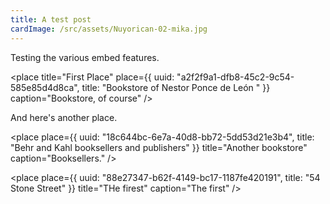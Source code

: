 ```yaml
---
title: A test post
cardImage: /src/assets/Nuyorican-02-mika.jpg
---
```


Testing the various embed features.

<place
  title="First Place"
  place={{
    uuid: "a2f2f9a1-dfb8-45c2-9c54-585e85d4d8ca",
    title: "Bookstore of Nestor Ponce de León "
  }}
  caption="Bookstore, of course"
/>

And here's another place.

<place
  place={{
    uuid: "18c644bc-6e7a-40d8-bb72-5dd53d21e3b4",
    title: "Behr and Kahl booksellers and publishers"
  }}
  title="Another bookstore"
  caption="Booksellers."
/>

<place
  place={{
    uuid: "88e27347-b62f-4149-bc17-1187fe420191",
    title: "54 Stone Street"
  }}
  title="THe firest"
  caption="The first"
/>
